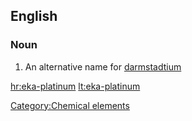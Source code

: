 ==English==

===Noun===
{{en-noun|sg=[[eka]]-[[platinum]]|-}}

#  An alternative name for [[darmstadtium]]

[[Category:Chemical elements]]

[[hr:eka-platinum]]
[[lt:eka-platinum]]